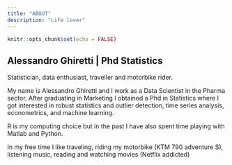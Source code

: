 ---
title: "ABOUT"
description: "Life lover"
---
```{r setup, include=FALSE}
knitr::opts_chunk$set(echo = FALSE)
```

## Alessandro Ghiretti | Phd Statistics

Statistician, data enthusiast, traveller and motorbike rider.

My name is Alessandro Ghiretti and I work as a Data Scientist in the Pharma sector.
After graduating in Marketing I obtained a Phd in Statistics where I got 
interested in robust statistics and outlier detection, time series analysis, econometrics, 
and machine learning. 

R is my computing choice but in the past I have also spent time playing with Matlab 
and Python.

In my free time I like traveling, riding my motorbike (KTM 790 adventure S),
listening music, reading and watching movies (Netflix addicted)


